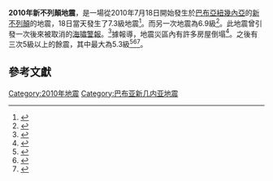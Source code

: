 {{noteTA
|G1=Earthquake
}}
{{Infobox earthquake
| title = 2010 新不列顛地震
| date = 2010年7月18日<br>13:35:02 UTC
| map =
| map2 = {{Location map | Papua New Guinea
| label =
| lat = -6.019
| long = 150.497
| mark = Bullseye1.png
| marksize = 50
| position = top
| width = 250
| float = center
| caption = }}
| map2_caption = 震央位置圖
| magnitude = 7.3 [[矩震級|M<sub>w</sub>]]
| depth = {{convert|57.6|km|mi}}
| location = {{Coord|-6.019|150.497|display=inline,title}}
| countries affected = {{flagcountry|Papua New Guinea}}
| tsunami = 無
| casualties = 無<ref>{{Cite news|last=Turk|first=National|title=Two earthquakes hits Papua New Guinea on Sunday|url=http://www.nationalturk.com/en/two-earthquakes-hits-papua-new-guinea-on-sunday-78047875|accessdate=19 July 2010|newspaper=National Turk|date=19 July 2010|archive-date=2019-10-23|archive-url=https://web.archive.org/web/20191023220440/https://www.nationalturk.com/en/two-earthquakes-hits-papua-new-guinea-on-sunday-78047875/|dead-url=no}}</ref>
| intensity = VII
}}

'''2010年新不列顛地震'''，是一場從2010年7月18日開始發生於[[巴布亞紐幾內亞|巴布亞紐幾內亞]]的[[新不列顛|新不列顛]]的地震，18日當天發生了7.3級地震<ref>{{Cite web|last=Earthquake Hazards Program|first=USGS|title=Magnitude 7.3 - NEW BRITAIN REGION, PAPUA NEW GUINEA|url=http://earthquake.usgs.gov/earthquakes/recenteqsww/Quakes/us2010ywbr.php|work=Earthquake Hazards Program|publisher=United States Geological Survey|accessdate=18 July 2010|deadurl=yes|archiveurl=https://web.archive.org/web/20100721122255/http://earthquake.usgs.gov/earthquakes/recenteqsww/Quakes/us2010ywbr.php|archivedate=2010年7月21日}}</ref>。而另一次地震為6.9級<ref>{{Cite web|last=Earthquake Hazards Program|first=USGS|title=Magnitude 6.9 - NEW BRITAIN REGION, PAPUA NEW GUINEA|url=http://earthquake.usgs.gov/earthquakes/recenteqsww/Quakes/us2010ywbk.php|work=Earthquake Hazards Program|publisher=United States Geological Survey|accessdate=18 July 2010|deadurl=yes|archiveurl=https://web.archive.org/web/20100721122250/http://earthquake.usgs.gov/earthquakes/recenteqsww/Quakes/us2010ywbk.php|archivedate=2010年7月21日}}</ref>。此地震曾引發一次後來被取消的[[海嘯預警系統|海嘯警報]]。<ref>{{Cite news|last=Reuters|first=National Post|title=Quakes hit Papua New Guinea, tsunami warning lifted|url=http://www.nationalpost.com/Quakes+Papua+Guinea+tsunami+warning+lifted/3293253/story.html|accessdate=18 July 2010|newspaper=National Post|date=July 18, 2010|archive-date=2010-07-21|archive-url=https://archive.is/20100721021153/http://www.nationalpost.com/Quakes+Papua+Guinea+tsunami+warning+lifted/3293253/story.html|dead-url=yes}}</ref>據報導，地震災區內有許多房屋倒塌<ref>{{Cite news|last=Bai|first=Stanis|title=Reports of some damage following earthquakes in PNG’s New Britain|url=http://www.rnzi.com/pages/news.php?op=read&id=54769|accessdate=19 July 2010|newspaper=Radio New Zealand International|date=19 July 2010|archive-date=2013-11-03|archive-url=https://web.archive.org/web/20131103014246/http://www.rnzi.com/pages/news.php?op=read&id=54769|dead-url=no}}</ref>。之後有三次5級以上的餘震，其中最大為5.3級<ref>{{Cite web|last=Earthquake Hazards Program|first=USGS|title=Magnitude 5.1 - NEW BRITAIN REGION, PAPUA NEW GUINEA|url=http://earthquake.usgs.gov/earthquakes/recenteqsww/Quakes/us2010ywcm.php|work=Earthquake Hazards Program|publisher=United States Geological Survey|accessdate=2010-07-19|deadurl=yes|archiveurl=https://web.archive.org/web/20100722050004/http://earthquake.usgs.gov/earthquakes/recenteqsww/Quakes/us2010ywcm.php|archivedate=2010-07-22}}</ref><ref>{{Cite web|last=Earthquake Hazards Program|first=USGS|title=Magnitude 5.0 - NEW BRITAIN REGION, PAPUA NEW GUINEA|url=http://earthquake.usgs.gov/earthquakes/recenteqsww/Quakes/us2010yxan.php|work=Earthquake Hazards Program|publisher=United States Geological Survey|accessdate=2010-07-19|deadurl=yes|archiveurl=https://web.archive.org/web/20100722044602/http://earthquake.usgs.gov/earthquakes/recenteqsww/Quakes/us2010yxan.php|archivedate=2010-07-22}}</ref><ref>{{Cite web|last=Earthquake Hazards Program|first=USGS|title=Magnitude 5.3 - NEW BRITAIN REGION, PAPUA NEW GUINEA|url=http://earthquake.usgs.gov/earthquakes/recenteqsww/Quakes/us2010yxaq.php|work=Earthquake Hazards Program|publisher=United States Geological Survey|accessdate=2010-07-19|deadurl=yes|archiveurl=https://web.archive.org/web/20100722041831/http://earthquake.usgs.gov/earthquakes/recenteqsww/Quakes/us2010yxaq.php|archivedate=2010-07-22}}</ref>。

==參考文獻==
<references/>

{{Earthquakes in 2010}}
{{Earthquakes in Papua New Guinea}}
[[Category:2010年地震|Category:2010年地震]]
[[Category:巴布亚新几内亚地震|Category:巴布亚新几内亚地震]]